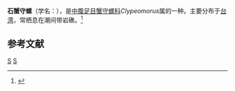 {{Speciesbox
| taxon = Clypeomorus petrosus
| binomial_authority = (Wood, 1828)
}}
'''石蟹守螺'''（学名：''{{lang|la|Clypeomorus petrosus}}''），是[[中腹足目|中腹足目]][[蟹守螺科|蟹守螺科]]''Clypeomorus''属的一种。主要分布于[[台湾|台湾]]，常栖息在潮间带岩礁。<ref>{{cite web|url=http://shell.sinica.edu.tw/chinese/shellbase_detail.php?science_no=389|title=国际贝库：石蟹守螺|publisher=台湾贝类资料库|accessdate=2009-08-11}}</ref>

== 参考文献 ==
{{reflist}}
{{taxonbar}}
[[Category:_1828年描述的动物|S]]
[[Category:蟹守螺科|S]]